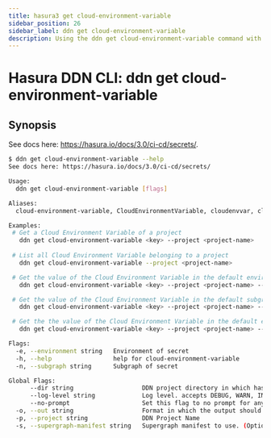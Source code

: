 ```yaml
---
title: hasura3 get cloud-environment-variable
sidebar_position: 26
sidebar_label: ddn get cloud-environment-variable
description: Using the ddn get cloud-environment-variable command with the Hasura CLI
---
```


# Hasura DDN CLI: ddn get cloud-environment-variable 

## Synopsis
See docs here: https://hasura.io/docs/3.0/ci-cd/secrets/.

```bash
$ ddn get cloud-environment-variable --help
See docs here: https://hasura.io/docs/3.0/ci-cd/secrets/

Usage:
  ddn get cloud-environment-variable [flags]

Aliases:
  cloud-environment-variable, CloudEnvironmentVariable, cloudenvvar, cloudenvironmentvariable

Examples:
 # Get a Cloud Environment Variable of a project
   ddn get cloud-environment-variable <key> --project <project-name>
 
 # List all Cloud Environment Variable belonging to a project
   ddn get cloud-environment-variable --project <project-name>

 # Get the value of the Cloud Environment Variable in the default environment (across all subgraphs) of a project
   ddn get cloud-environment-variable <key> --project <project-name> --environment default

 # Get the value of the Cloud Environment Variable in the default subgraph (across all environments) of a project
   ddn get cloud-environment-variable <key> --project <project-name> --subgraph default

 # Get the the value of the Cloud Environment Variable in the default environment in the default subgraph
   ddn get cloud-environment-variable <key> --project <project-name> --subgraph default --environment default

Flags:
  -e, --environment string   Environment of secret
  -h, --help                 help for cloud-environment-variable
  -n, --subgraph string      Subgraph of secret

Global Flags:
      --dir string                   DDN project directory in which hasura.yaml is present (default ".")
      --log-level string             Log level. accepts DEBUG, WARN, INFO, ERROR, FATAL (default "INFO")
      --no-prompt                    Set this flag to no prompt for anything, the command fails if any input is missing
  -o, --out string                   Format in which the output should be printed, accepts table, json and yaml (default "table")
  -p, --project string               DDN Project Name
  -s, --supergraph-manifest string   Supergraph manifest to use. (Optional. DefaultSupergraphManifest used  if not provided)
```

